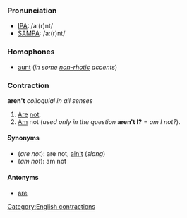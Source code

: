 === Pronunciation ===
*[[w:IPA|IPA]]: /aː(r)nt/
*[[w:SAMPA|SAMPA]]: /a:(r)nt/

===Homophones===
*[[aunt]] (''in some [[non-rhotic]] accents'')

===Contraction===
'''aren't''' ''colloquial in all senses''

#[[Are]] [[not]].
#[[Am]] not (''used only in the question'' '''aren't I?''' = ''am I not?'').

====Synonyms====
*(''are not''): are not, [[ain't]] (''slang'')
*(''am not''): am not

====Antonyms====
*[[are]]

[[Category:English contractions]]